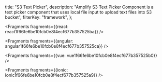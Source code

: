  title: "S3 Text Picker",
  description: "Amplify S3 Text Picker Component is a text picker component that uses local file input to upload text files into S3 bucket",
  filterKey: "framework",
};






<Fragments fragments={{react: react1f66fe6be10fcb0e8f4ecf677b357525ba}} />



<Fragments fragments={{angular: angular1f66fe6be10fcb0e8f4ecf677b357525ca}} />



<Fragments fragments={{vue: vue1f66fe6be10fcb0e8f4ecf677b357525b0}} />



<Fragments fragments={{ionic: ionic1f66fe6be10fcb0e8f4ecf677b357525a9}} />